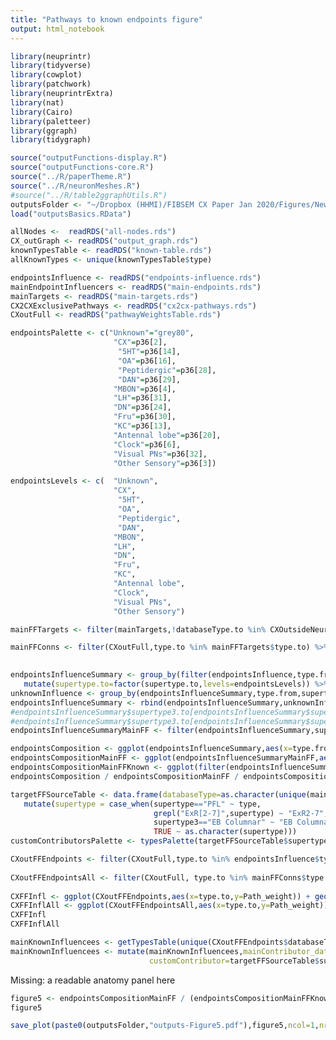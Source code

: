 ```yaml
---
title: "Pathways to known endpoints figure"
output: html_notebook
---
```


```r
library(neuprintr)
library(tidyverse)
library(cowplot)
library(patchwork)
library(neuprintrExtra)
library(nat)
library(Cairo)
library(paletteer)
library(ggraph)
library(tidygraph)
```

```r
source("outputFunctions-display.R")
source("outputFunctions-core.R")
source("../R/paperTheme.R")
source("../R/neuronMeshes.R")
#source("../R/table2ggraphUtils.R")
outputsFolder <- "~/Dropbox (HHMI)/FIBSEM CX Paper Jan 2020/Figures/NewOutputs/figure5-pathsToKnown/"
load("outputsBasics.RData")
```

```r
allNodes <-  readRDS("all-nodes.rds")
CX_outGraph <- readRDS("output_graph.rds")
knownTypesTable <- readRDS("known-table.rds")
allKnownTypes <- unique(knownTypesTable$type) 
```


```r
endpointsInfluence <- readRDS("endpoints-influence.rds")
mainEndpointInfluencers <- readRDS("main-endpoints.rds")
mainTargets <- readRDS("main-targets.rds")
CX2CXExclusivePathways <- readRDS("cx2cx-pathways.rds")
CXoutFull <- readRDS("pathwayWeightsTable.rds")
```

```r
endpointsPalette <- c("Unknown"="grey80",
                       "CX"=p36[2],
                        "5HT"=p36[14],
                        "OA"=p36[16],
                        "Peptidergic"=p36[28],
                        "DAN"=p36[29],
                       "MBON"=p36[4],
                       "LH"=p36[31],
                       "DN"=p36[24],
                       "Fru"=p36[30],
                       "KC"=p36[13],
                       "Antennal lobe"=p36[20],
                       "Clock"=p36[6],
                       "Visual PNs"=p36[32],
                       "Other Sensory"=p36[3])

endpointsLevels <- c(  "Unknown",
                       "CX",
                        "5HT",
                        "OA",
                        "Peptidergic",
                        "DAN",
                       "MBON",
                       "LH",
                       "DN",
                       "Fru",
                       "KC",
                       "Antennal lobe",
                       "Clock",
                       "Visual PNs",
                       "Other Sensory")
```

```r
mainFFTargets <- filter(mainTargets,!databaseType.to %in% CXOutsideNeurons$databaseType & !type.to %in% CX2CXExclusivePathways$type.from)

mainFFConns <- filter(CXoutFull,type.to %in% mainFFTargets$type.to) %>% mutate(roi="All") %>% group_by(type.to) %>% mutate(mainContributor=type.from[which.max(Path_weight)],
                                                                                                                                      mainContributor_data=databaseType.from[which.max(Path_weight)]) %>% ungroup() 
```


```r
endpointsInfluenceSummary <- group_by(filter(endpointsInfluence,type.from %in% mainFFConns$mainContributor),type.from,supertype3.from,supertype.to) %>% summarize(Path_weight=sum(Path_weight)) %>% 
   mutate(supertype.to=factor(supertype.to,levels=endpointsLevels)) %>% ungroup()
unknownInfluence <- group_by(endpointsInfluenceSummary,type.from,supertype3.from) %>% summarize(supertype.to="Unknown",Path_weight=1-sum(Path_weight)) %>% ungroup()
endpointsInfluenceSummary <- rbind(endpointsInfluenceSummary,unknownInfluence)
#endpointsInfluenceSummary$supertype3.to[endpointsInfluenceSummary$supertype3.to %in% c("EB Columnar","ER","ExR","FB Tangential","FB Output","FB Columnar","PB Input","LNO","SA")] <- "CX"
#endpointsInfluenceSummary$supertype3.to[endpointsInfluenceSummary$supertype3.to %in% c("EB Columnar","ER","ExR","FB Tangential","FB Output","FB Columnar","PB Input","LNO","SA")] <- "CX"
endpointsInfluenceSummaryMainFF <- filter(endpointsInfluenceSummary,supertype.to != "CX" & type.from %in% mainFFConns$mainContributor)

endpointsComposition <- ggplot(endpointsInfluenceSummary,aes(x=type.from,y=Path_weight)) + geom_col(aes(fill=supertype.to)) + scale_fill_manual(name="Target supertype",values=endpointsPalette)+ theme_paper()+ theme(strip.text.x=element_blank(),axis.text.x = element_text(angle=90,hjust = 1,vjust=0.5))+facet_grid(.~supertype3.from,scales = "free",space="free") + ylab("Pathway weight") + xlab("CX output type")
endpointsCompositionMainFF <- ggplot(endpointsInfluenceSummaryMainFF,aes(x=type.from,y=Path_weight)) + geom_col(aes(fill=supertype.to)) + scale_fill_manual(name="Target supertype",values=endpointsPalette)+ theme_paper()+ theme(strip.text.x=element_blank(),axis.text.x = element_text(angle=90,hjust = 1,vjust=0.5))+facet_grid(.~supertype3.from,scales = "free",space="free") + ylab("Pathway weight") + xlab("CX output type")
endpointsCompositionMainFFKnown <- ggplot(filter(endpointsInfluenceSummaryMainFF,supertype.to != "Unknown"),aes(x=type.from,y=Path_weight)) + geom_col(aes(fill=supertype.to)) + scale_fill_manual(name="Target supertype",values=endpointsPalette)+ theme_paper()+ theme(strip.text.x=element_blank(),axis.text.x = element_text(angle=90,hjust = 1,vjust=0.5))+facet_grid(.~supertype3.from,scales = "free",space="free") + ylab("Pathway weight") + xlab("CX output type")
endpointsComposition / endpointsCompositionMainFF / endpointsCompositionMainFFKnown
```

```r
targetFFSourceTable <- data.frame(databaseType=as.character(unique(mainFFConns$databaseType.from))) %>% mutate(type=databaseType) %>% supertype() %>% selectSupertypeSet(default_level = 1) %>%
   mutate(supertype = case_when(supertype=="PFL" ~ type,
                                grepl("ExR[2-7]",supertype) ~ "ExR2-7",
                                supertype3=="EB Columnar" ~ "EB Columnar",
                                TRUE ~ as.character(supertype)))
customContributorsPalette <- typesPalette(targetFFSourceTable$supertype)
```


```r
CXoutFFEndpoints <- filter(CXoutFull,type.to %in% endpointsInfluence$type.to & type.to %in% mainFFConns$type.to & fullCXwr>0.005) %>% mutate(supertype.to=knownTypesTable$supertype[match(type.to,knownTypesTable$type)],
                                                                                                                                                      customType.from=targetFFSourceTable$supertype[match(databaseType.from,targetFFSourceTable$databaseType)])
CXoutFFEndpointsAll <- filter(CXoutFull, type.to %in% mainFFConns$type.to & !type.to %in% mainEndpointInfluencers & fullCXwr>0.05) %>% mutate(supertype.to=knownTypesTable$supertype[match(type.to,knownTypesTable$type)],
                                                                                                                                                      customType.from=targetFFSourceTable$supertype[match(databaseType.from,targetFFSourceTable$databaseType)])
CXFFInfl <- ggplot(CXoutFFEndpoints,aes(x=type.to,y=Path_weight)) + geom_col(aes(fill=customType.from))+ scale_fill_manual(name="Source supertype",values=customContributorsPalette)+facet_grid(.~supertype.to,scale="free",space="free")+theme_paper() +  theme(axis.text.x = element_text(angle=90,hjust = 1,vjust=0.5),strip.text.x = element_text(angle=90)) + ylab("Total pathway weight") + xlab("CX output type")
CXFFInflAll <- ggplot(CXoutFFEndpointsAll,aes(x=type.to,y=Path_weight)) + geom_col(aes(fill=customType.from))+ scale_fill_manual(name="Source supertype",values=customContributorsPalette)+facet_wrap(.~supertype2.to,scale="free_x",nrow = 8)+theme_paper() +  theme(axis.text.x = element_text(angle=90,hjust = 1,vjust=0.5)) + ylab("Total pathway weight") + xlab("CX output type")
CXFFInfl 
CXFFInflAll
```

```r
mainKnownInfluencees <- getTypesTable(unique(CXoutFFEndpoints$databaseType.to)) %>% cxRetyping() %>% filter(type %in% CXoutFFEndpoints$type.to) 
mainKnownInfluencees <- mutate(mainKnownInfluencees,mainContributor_data=mainFFConns$mainContributor_data[match(type,mainFFConns$type.to)],
                               customContributor=targetFFSourceTable$supertype[match(mainContributor_data,targetFFSourceTable$type)])
```

Missing: a readable anatomy panel here

```r
figure5 <- endpointsCompositionMainFF / (endpointsCompositionMainFFKnown + guides(fill="none")) / (CXFFInfl + plot_spacer()) / plot_spacer() + plot_layout(heights=c(1,1,1,3)) + plot_annotation(tag_levels = "A") 
figure5
```

```r
save_plot(paste0(outputsFolder,"outputs-Figure5.pdf"),figure5,ncol=1,nrow=4,base_width = 8.5,base_height = 11/4,device=cairo_pdf)
```


